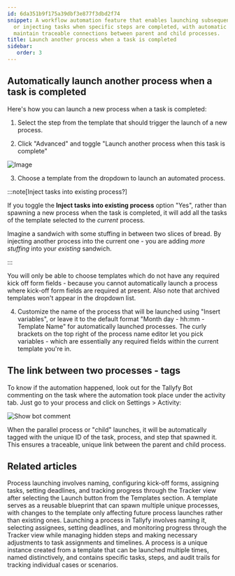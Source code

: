 ```yaml
---
id: 6da351b9f175a39dbf3e877f3dbd2f74
snippet: A workflow automation feature that enables launching subsequent processes
  or injecting tasks when specific steps are completed, with automatic tagging to
  maintain traceable connections between parent and child processes.
title: Launch another process when a task is completed
sidebar:
   order: 3
---
```


## Automatically launch another process when a task is completed

Here's how you can launch a new process when a task is completed:

1. Select the step from the template that should trigger the launch of a new process.

2. Click "Advanced" and toggle "Launch another process when this task is complete"

![Image](https://screenshots.tallyfy.com/tallyfy%2Fpro%2Fdesktop-light-launch-process-when-task-completed.png)

3. Choose a template from the dropdown to launch an automated process.

:::note[Inject tasks into existing process?]

If you toggle the **Inject tasks into existing process** option "Yes", rather than spawning a new process when the task is completed, it will add all the tasks of the template selected to the _current_ process.

Imagine a sandwich with some stuffing in between two slices of bread. By injecting another process into the current one - you are adding _more stuffing_ into your _existing_ sandwich.

:::

You will only be able to choose templates which do not have any required kick off form fields - because you cannot automatically launch a process where kick-off form fields are required at present. Also note that archived templates won't appear in the dropdown list.

4. Customize the name of the process that will be launched using "Insert variables", or leave it to the default format "Month day - hh:mm - Template Name" for automatically launched processes. The curly brackets on the top right of the process name editor let you pick variables - which are essentially any required fields within the current template you're in.

## The link between two processes - tags

To know if the automation happened, look out for the Tallyfy Bot commenting on the task where the automation took place under the activity tab. Just go to your process and click on Settings > Activity:

![Show bot comment](https://screenshots.tallyfy.com/tallyfy/pro/desktop-light-show-bot-comment.png)

When the parallel process or "child" launches, it will be automatically tagged with the unique ID of the task, process, and step that spawned it. This ensures a traceable, unique link between the parent and child process.


## Related articles
<CardGrid>
<LinkTitleCard header="<b>Tutorials > Launch a process</b>" href="/products/pro/tutorials/your-first-process/" > Process launching involves naming, configuring kick-off forms, assigning tasks, setting deadlines, and tracking progress through the Tracker view after selecting the Launch button from the Templates section. </LinkTitleCard>
<LinkTitleCard header="<b>Pro > Launching</b>" href="/products/pro/launching/" > A template serves as a reusable blueprint that can spawn multiple unique processes, with changes to the template only affecting future process launches rather than existing ones. </LinkTitleCard>
<LinkTitleCard header="<b>Launching > Launch manually</b>" href="/products/pro/launching/how-can-i-launch-a-process-in-tallyfy/" > Launching a process in Tallyfy involves naming it, selecting assignees, setting deadlines, and monitoring progress through the Tracker view while managing hidden steps and making necessary adjustments to task assignments and timelines. </LinkTitleCard>
<LinkTitleCard header="<b>Tracking And Tasks > More about processes</b>" href="/products/pro/tracking-and-tasks/processes/" > A process is a unique instance created from a template that can be launched multiple times, named distinctively, and contains specific tasks, steps, and audit trails for tracking individual cases or scenarios. </LinkTitleCard>
</CardGrid>